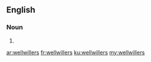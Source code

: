 {{also|well-willers}}
==English==

===Noun===
{{head|en|noun plural form}}

# {{plural of|wellwiller|lang=en}}

[[ar:wellwillers]]
[[fr:wellwillers]]
[[ku:wellwillers]]
[[my:wellwillers]]